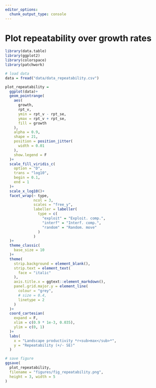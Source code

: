 ```yaml
---
editor_options: 
  chunk_output_type: console
---
```


# Plot repeatability over growth rates

```r
library(data.table)
library(ggplot2)
library(colorspace)
library(patchwork)
```

```r
# load data
data = fread("data/data_repeatability.csv")
```


```r
plot_repeatability = 
  ggplot(data)+
  geom_pointrange(
    aes(
      growth, 
      rpt_v,
      ymin = rpt_v - rpt_se,
      ymax = rpt_v + rpt_se,
      fill = growth
    ),
    alpha = 0.9,
    shape = 21,
    position = position_jitter(
      width = 0.01
    ),
    show.legend = F
  )+
  scale_fill_viridis_c(
    option = "D",
    trans = "log10",
    begin = 0.1,
    end = 1
  )+
  scale_x_log10()+
  facet_wrap(~ type,
             ncol = 3,
             scales = "free_y",
             labeller = labeller(
               type = c(
                 "exploit" = "Exploit. comp.",
                 "interf" = "Interf. comp.",
                 "random" = "Random. move"
               )
             )
  )+
  theme_classic(
    base_size = 10
  )+
  theme(
    strip.background = element_blank(),
    strip.text = element_text(
      face = "italic"
    ),
    axis.title.x = ggtext::element_markdown(),
    panel.grid.major.y = element_line(
      colour = "grey",
      # size = 0.4,
      linetype = 2
    )
  )+
  coord_cartesian(
    expand = F,
    xlim = c(0.9 * 1e-3, 0.035),
    ylim = c(0, 1)
  )+
  labs(
    x = "Landscape productivity *r<sub>max</sub>*",
    y = "Repeatability (+/- SE)"
  )

# save figure
ggsave(
  plot_repeatability,
  filename = "figures/fig_repeatability.png",
  height = 3, width = 5
)
```

